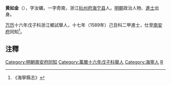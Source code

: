 '''黄如金'''（{{bd|？||？|catIdx=}}），字汝礪，一字奇南，浙江[[杭州府|杭州府]][[海宁县|海宁县]]人。[[明朝|明朝]]政治人物、[[進士|進士]]出身。

[[万历|万历]]十六年戊子科浙江鄉試舉人，十七年（1589年）己丑科二甲進士，仕至[[南安府|南安府]]同知<ref>《海寧縣志》</ref>。

== 注釋 ==
{{reflist}}

{{明朝人物小作品}}
{{萬曆十七年己丑科殿試金榜}}
{{DEFAULTSORT:Huang黄}}
[[Category:明朝南安府同知|Category:明朝南安府同知]]
[[Category:萬曆十六年戊子科舉人|Category:萬曆十六年戊子科舉人]]
[[Category:海寧人|Category:海寧人]]
[[Category:黄姓|R]]